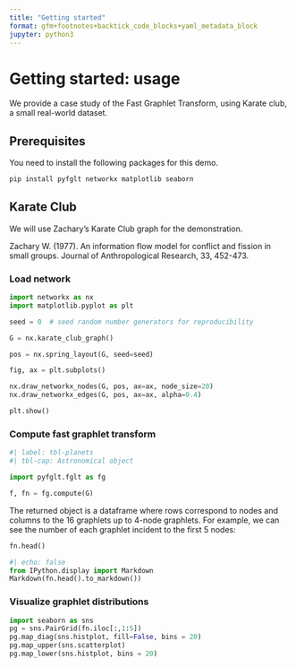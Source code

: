 ```yaml
---
title: "Getting started"
format: gfm+footnotes+backtick_code_blocks+yaml_metadata_block
jupyter: python3
---
```


# Getting started: usage

We provide a case study of the Fast Graphlet Transform, using Karate club, a small real-world dataset.

## Prerequisites

You need to install the following packages for this demo.

```bash
pip install pyfglt networkx matplotlib seaborn
```

## Karate Club

We will use Zachary’s Karate Club graph for the demonstration.

Zachary W. (1977). An information flow model for conflict and fission in small groups. Journal of Anthropological Research, 33, 452-473.


### Load network


```python

import networkx as nx
import matplotlib.pyplot as plt

seed = 0  # seed random number generators for reproducibility

G = nx.karate_club_graph()

pos = nx.spring_layout(G, seed=seed)

fig, ax = plt.subplots()

nx.draw_networkx_nodes(G, pos, ax=ax, node_size=20)
nx.draw_networkx_edges(G, pos, ax=ax, alpha=0.4)

plt.show()
```

### Compute fast graphlet transform

```python
#| label: tbl-planets
#| tbl-cap: Astronomical object

import pyfglt.fglt as fg

f, fn = fg.compute(G)
```

The returned object is a dataframe where rows correspond to nodes and columns to the 16 graphlets up to 4-node graphlets.
For example, we can see the number of each graphlet incident to the first 5 nodes:

```python
fn.head()
```
```python
#| echo: false
from IPython.display import Markdown
Markdown(fn.head().to_markdown())
```

### Visualize graphlet distributions

```python
import seaborn as sns
pg = sns.PairGrid(fn.iloc[:,1:5])
pg.map_diag(sns.histplot, fill=False, bins = 20)
pg.map_upper(sns.scatterplot)
pg.map_lower(sns.histplot, bins = 20)
```